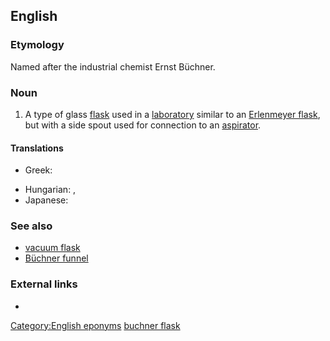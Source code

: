 ==English==

===Etymology===
Named after the industrial chemist Ernst Büchner.

===Noun===
{{en-noun|head=[[Büchner]] [[flask]]}}

# {{context|chemistry|lang=en}} A type of glass [[flask]] used in a [[laboratory]] similar to an [[Erlenmeyer flask]], but with a side spout used for connection to an [[aspirator]].

====Translations====
{{trans-top|a laboratory flask}}
* Greek: {{t|el|[[φιάλη]] [[διηθήσεως]]|f}}
{{trans-mid}}
* Hungarian: {{t|hu|szívópalack}}, {{t|hu|Büchner-palack}}
* Japanese: {{t|ja|吸引ビン|tr=kyūin bin|sc=Jpan}}
{{trans-bottom}}

===See also===
* [[vacuum flask]]
* [[Büchner funnel]]

===External links===
* {{pedialite}}

[[Category:English eponyms]]
[[Category:English terms spelled with Ü|buchner flask]]